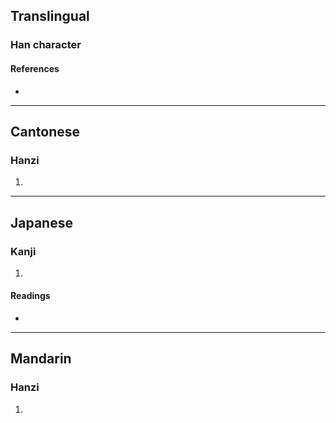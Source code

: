 {{character info/new}}
==Translingual==

===Han character===
{{Han char|rn=75|rad=木|as=07|sn=11|four=|canj=DYRN,XDYRN|ids=⿰木亨}}

====References====
* {{Han ref|kx=0528.130|dkj=14833|hdz=21219.010|uh=6888|ud=26760}}

----

==Cantonese==

===Hanzi===
{{yue-hanzi|jyut=[[paang1]]|y=paang1}}

# {{defn|lang=yue|sort=木07}}

----

==Japanese==

===Kanji===
{{ja-kanji|grade=|rs=木07}}

# {{defn|lang=ja|sort=木07}}

====Readings====
* {{ja-readings|on=[[ほう]] (hō), [[ひょう]] (hyō)|kun=[[きでつくつたおおゆみ]] (kidetsukutsutaooyumi)}}

----

==Mandarin==

===Hanzi===
{{cmn-hanzi|pin=[[pēng]] ([[peng1]])|wg=p'eng<sup>1</sup>}}

# {{defn|lang=cmn|sort=木07}}